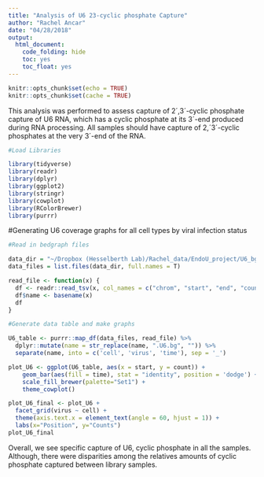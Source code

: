 ```yaml
---
title: "Analysis of U6 23-cyclic phosphate Capture"
author: "Rachel Ancar"
date: "04/28/2018"
output: 
  html_document:
    code_folding: hide
    toc: yes
    toc_float: yes
---
```

```r
knitr::opts_chunk$set(echo = TRUE)
knitr::opts_chunk$set(cache = TRUE)
```

This analysis was performed to assess capture of 2´,3´-cyclic phosphate capture of U6 RNA, which has a cyclic phosphate at its 3´-end produced during RNA processing. All samples should have capture of 2,´3´-cyclic phosphates at the very 3´-end of the RNA. 

```r

#Load Libraries

library(tidyverse)
library(readr)
library(dplyr)
library(ggplot2)
library(stringr)
library(cowplot)
library(RColorBrewer)
library(purrr)

```

#Generating U6 coverage graphs for all cell types by viral infection status

```r

#Read in bedgraph files

data_dir = "~/Dropbox (Hesselberth Lab)/Rachel_data/EndoU_project/U6_bg/"
data_files = list.files(data_dir, full.names = T)

read_file <- function(x) {
  df <- readr::read_tsv(x, col_names = c("chrom", "start", "end", "count"))
  df$name <- basename(x)
  df
}

#Generate data table and make graphs

U6_table <- purrr::map_df(data_files, read_file) %>%
  dplyr::mutate(name = str_replace(name, ".U6.bg", "")) %>%
  separate(name, into = c('cell', 'virus', 'time'), sep = '_')

plot_U6 <- ggplot(U6_table, aes(x = start, y = count)) +
    geom_bar(aes(fill = time), stat = "identity", position = 'dodge') +
    scale_fill_brewer(palette="Set1") + 
    theme_cowplot() 

plot_U6_final <- plot_U6 + 
  facet_grid(virus ~ cell) + 
  theme(axis.text.x = element_text(angle = 60, hjust = 1)) +  
  labs(x="Position", y="Counts") 
plot_U6_final

```

Overall, we see specific capture of U6, cyclic phosphate in all the samples. Although, there were disparities among the relatives amounts of cyclic phosphate captured between library samples. 

